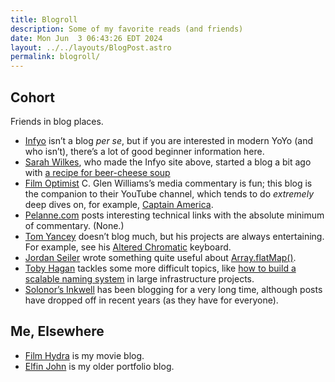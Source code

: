 ```yaml
---
title: Blogroll
description: Some of my favorite reads (and friends)
date: Mon Jun  3 06:43:26 EDT 2024
layout: ../../layouts/BlogPost.astro
permalink: blogroll/
---
```


## Cohort

Friends in blog places.

- [Infyo](https://infyo.me/) isn’t a blog _per se_, but if you are interested in modern YoYo (and who isn’t), there’s a lot of good beginner information here.
- [Sarah Wilkes](https://sarahwilkesdev.com/), who made the Infyo site above, started a blog a bit ago with [a recipe for beer-cheese soup](https://sarahwilkesdev.com/blog/beer-cheese-soup/)
- [Film Optimist](https://filmoptimist.blog/) C. Glen Williams’s media commentary is fun; this blog is the companion to their YouTube channel, which tends to do _extremely_ deep dives on, for example, [Captain America](https://www.youtube.com/playlist?list=PL0KNo7dSX9klzj-indE4KC8bUm__GQYMl).
- [Pelanne.com](https://pelanne.com/) posts interesting technical links with the absolute minimum of commentary. (None.)
- [Tom Yancey](https://thomasyancey.com/) doesn’t blog much, but his projects are always entertaining. For example, see his [Altered Chromatic](https://thomasyancey.com/#/projects/alteredchromatic) keyboard.
- [Jordan Seiler](https://jordanseiler.xyz/) wrote something quite useful about [Array.flatMap()](https://jordanseiler.xyz/posts/2023-04-30-flat-map/).
- [Toby Hagan](https://tobyhagan.com/) tackles some more difficult topics, like [how to build a scalable naming system](https://tobyhagan.com/blog/create-a-scalable-naming-system) in large infrastructure projects.
- [Solonor’s Inkwell](https://www.solonor.com) has been blogging for a very long time, although posts have dropped off in recent years (as they have for everyone).

## Me, Elsewhere

- [Film Hydra](https://www.filmhydra.com/) is my movie blog.
- [Elfin John](https://www.elfinjohn.com/) is my older portfolio blog.
